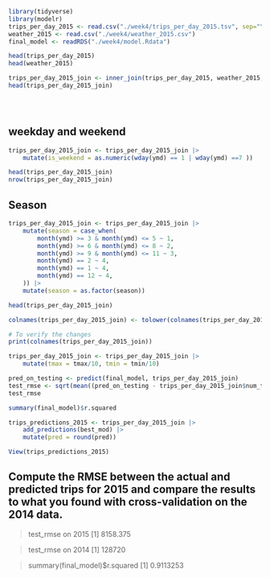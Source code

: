 




```r
library(tidyverse)
library(modelr)
trips_per_day_2015 <- read.csv("./week4/trips_per_day_2015.tsv", sep="\t")
weather_2015 <- read.csv("./week4/weather_2015.csv")
final_model <- readRDS("./week4/model.Rdata") 

head(trips_per_day_2015)
head(weather_2015)

trips_per_day_2015_join <- inner_join(trips_per_day_2015, weather_2015, by = c("ymd" = "DATE"))
head(trips_per_day_2015_join)





```

## weekday and weekend
```r

trips_per_day_2015_join <- trips_per_day_2015_join |>
    mutate(is_weekend = as.numeric(wday(ymd) == 1 | wday(ymd) ==7 ))

head(trips_per_day_2015_join)
nrow(trips_per_day_2015_join)
```

## Season
```r
trips_per_day_2015_join <- trips_per_day_2015_join |>
    mutate(season = case_when(
        month(ymd) >= 3 & month(ymd) <= 5 ~ 1,
        month(ymd) >= 6 & month(ymd) <= 8 ~ 2,
        month(ymd) >= 9 & month(ymd) <= 11 ~ 3,
        month(ymd) == 2 ~ 4,
        month(ymd) == 1 ~ 4,
        month(ymd) == 12 ~ 4,
    )) |>
    mutate(season = as.factor(season))

head(trips_per_day_2015_join)

```


```r

colnames(trips_per_day_2015_join) <- tolower(colnames(trips_per_day_2015_join))

# To verify the changes
print(colnames(trips_per_day_2015_join))

trips_per_day_2015_join <- trips_per_day_2015_join |>
    mutate(tmax = tmax/10, tmin = tmin/10)
```

```r

pred_on_testing <- predict(final_model, trips_per_day_2015_join)
test_rmse <- sqrt(mean((pred_on_testing - trips_per_day_2015_join$num_trips)^2))
test_rmse

summary(final_model)$r.squared
```



```r
trips_predictions_2015 <- trips_per_day_2015_join |>
    add_predictions(best_mod) |>
    mutate(pred = round(pred))

View(trips_predictions_2015)
```

## Compute the RMSE between the actual and predicted trips for 2015 and compare the results to what you found with cross-validation on the 2014 data.

> test_rmse on 2015
[1] 8158.375

> test_rmse on 2014
[1] 128720

> summary(final_model)$r.squared
[1] 0.9113253


